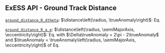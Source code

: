::: {.callout-tip collapse="true"}
# ExESS API - Ground Track Distance
[`ground_distance_R_dtheta`](/api/exospheres/orbital_mechanics.qmd): $\distance\left(\radius, \trueAnomaly\right)$: Eq. \eqref{eq:ground_track_distance_r_dtheta}  

[`ground_distance_R_a_e`](/api/exospheres/orbital_mechanics.qmd): $\distance\left(\radius, \semiMajorAxis, \eccentricity\right)$: Eq. \eqref{eq:ground_track_distance_r_dtheta} with $\Delta\trueAnomaly = 2\pi - 2\trueAnomaly$ and $\trueAnomaly = \trueAnomaly\left(\radius, \semiMajorAxis, \eccentricity\right)$ of Eq. \eqref{eq:true_anomaly_r_a_e}

:::